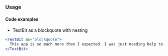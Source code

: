 
<TextRules />

### Usage

#### Code examples

- TextBit as a blockquote with nesting

<!-- prettier-ignore -->
```jsx
<TextBit as="blockquote">
  This app is so much more than I expected. I was just needing help to figureout a <TextBit as="del" inherited>math</TextBit> problem
</TextBit>
```

